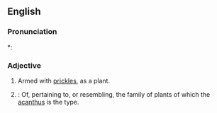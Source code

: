 ==English==

===Pronunciation===
*: {{rhymes|eɪʃəs}}

===Adjective===
{{en-adj}}

# Armed with [[prickles]], as a plant.
# {{botany}}: Of, pertaining to, or resembling, the family of plants of which the [[acanthus]] is the type.
